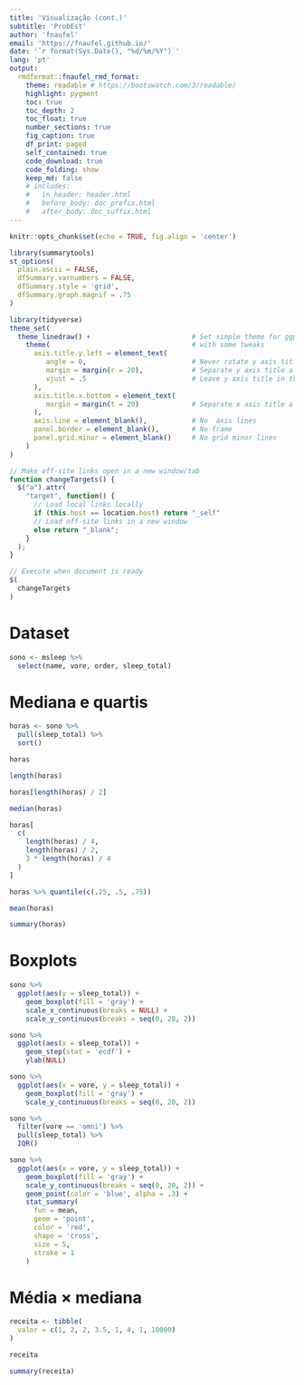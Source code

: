 ```yaml
---
title: 'Visualização (cont.)'
subtitle: 'ProbEst'
author: 'fnaufel'
email: 'https://fnaufel.github.io/'
date: '`r format(Sys.Date(), "%d/%m/%Y")`'
lang: 'pt'
output: 
  rmdformat::fnaufel_rmd_format:
    theme: readable # https://bootswatch.com/3/readable/
    highlight: pygment
    toc: true
    toc_depth: 2
    toc_float: true
    number_sections: true
    fig_caption: true
    df_print: paged
    self_contained: true
    code_download: true
    code_folding: show
    keep_md: false
    # includes:
    #   in_header: header.html
    #   before_body: doc_prefix.html
    #   after_body: doc_suffix.html
---
```


```r
knitr::opts_chunk$set(echo = TRUE, fig.align = 'center')

library(summarytools)
st_options(
  plain.ascii = FALSE,
  dfSummary.varnumbers = FALSE,
  dfSummary.style = 'grid',
  dfSummary.graph.magnif = .75
)

library(tidyverse)
theme_set(
  theme_linedraw() +                         # Set simple theme for ggplot
    theme(                                   # with some tweaks
      axis.title.y.left = element_text(
         angle = 0,                          # Never rotate y axis title
         margin = margin(r = 20),            # Separate y axis title a little
         vjust = .5                          # Leave y axis title in the middle
      ),
      axis.title.x.bottom = element_text(
         margin = margin(t = 20)             # Separate x axis title a little
      ),
      axis.line = element_blank(),           # No  axis lines
      panel.border = element_blank(),        # No frame
      panel.grid.minor = element_blank()     # No grid minor lines
    )
)

```

```js

// Make off-site links open in a new window/tab
function changeTargets() {
  $("a").attr(
    "target", function() {
      // Load local links locally
      if (this.host == location.host) return "_self"
      // Load off-site links in a new window
      else return "_blank";
    }
  );
}

// Execute when document is ready
$(
  changeTargets
)
```


# Dataset

```r
sono <- msleep %>% 
  select(name, vore, order, sleep_total)
```

# Mediana e quartis

```r
horas <- sono %>% 
  pull(sleep_total) %>% 
  sort()

horas
```

```r
length(horas)
```

```r
horas[length(horas) / 2]
```

```r
median(horas)
```

```r
horas[
  c(
    length(horas) / 4,
    length(horas) / 2,
    3 * length(horas) / 4
  )
]
```

```r
horas %>% quantile(c(.25, .5, .75))
```

```r
mean(horas)
```

```r
summary(horas)
```

# Boxplots

```r
sono %>% 
  ggplot(aes(y = sleep_total)) +
    geom_boxplot(fill = 'gray') +
    scale_x_continuous(breaks = NULL) +
    scale_y_continuous(breaks = seq(0, 20, 2))
```

```r
sono %>% 
  ggplot(aes(x = sleep_total)) +
    geom_step(stat = 'ecdf') +
    ylab(NULL)
```

```r
sono %>% 
  ggplot(aes(x = vore, y = sleep_total)) +
    geom_boxplot(fill = 'gray') +
    scale_y_continuous(breaks = seq(0, 20, 2))
```

```r
sono %>% 
  filter(vore == 'omni') %>% 
  pull(sleep_total) %>% 
  IQR()
```

```r
sono %>% 
  ggplot(aes(x = vore, y = sleep_total)) +
    geom_boxplot(fill = 'gray') +
    scale_y_continuous(breaks = seq(0, 20, 2)) +
    geom_point(color = 'blue', alpha = .3) +
    stat_summary(
      fun = mean, 
      geom = 'point', 
      color = 'red', 
      shape = 'cross', 
      size = 5,
      stroke = 1
    )
```

# Média $\times$ mediana

```r
receita <- tibble(
  valor = c(1, 2, 2, 3.5, 1, 4, 1, 10000)
)

receita
```

```r
summary(receita)
```

